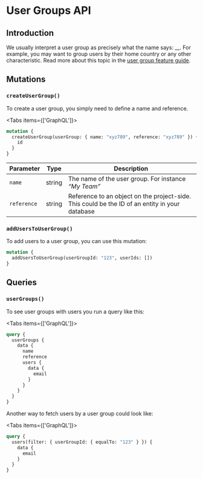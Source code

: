 
# User Groups API

## Introduction

We usually interpret a user group as precisely what the name says: __. For example, you may want to
group users by their home country or any other characteristic. Read more about this topic in the 
[user group feature guide](/feature-guides/user-groups).

## Mutations

### `createUserGroup()`

To create a user group, you simply need to define a name and reference.

<Tabs items={['GraphQL']}><Tab>

```graphql
mutation {
  createUserGroup(userGroup: { name: "xyz789", reference: "xyz789" }) {
    id
  }
}
```

</Tab></Tabs>

| Parameter   | Type   | Description                                                                                    |
|-------------|--------|------------------------------------------------------------------------------------------------|
| `name`      | string | The name of the user group. For instance _“My Team”_                                           |
| `reference` | string | Reference to an object on the project-side. This could be the ID of an entity in your database |

### `addUsersToUserGroup()`

To add users to a user group, you can use this mutation:

```graphql
mutation {
  addUsersToUserGroup(userGroupId: "123", userIds: [])
}
```

## Queries

### `userGroups()`

To see user groups with users you run a query like this:

<Tabs items={['GraphQL']}><Tab>
```graphql
query {
  userGroups {
    data {
      name
      reference
      users {
        data {
          email
        }
      }
    }
  }
}
```
</Tab></Tabs>

Another way to fetch users by a user group could look like:

<Tabs items={['GraphQL']}><Tab>
```graphql
query {
  users(filter: { userGroupId: { equalTo: "123" } }) {
    data {
      email
    }
  }
}
```
</Tab></Tabs>
